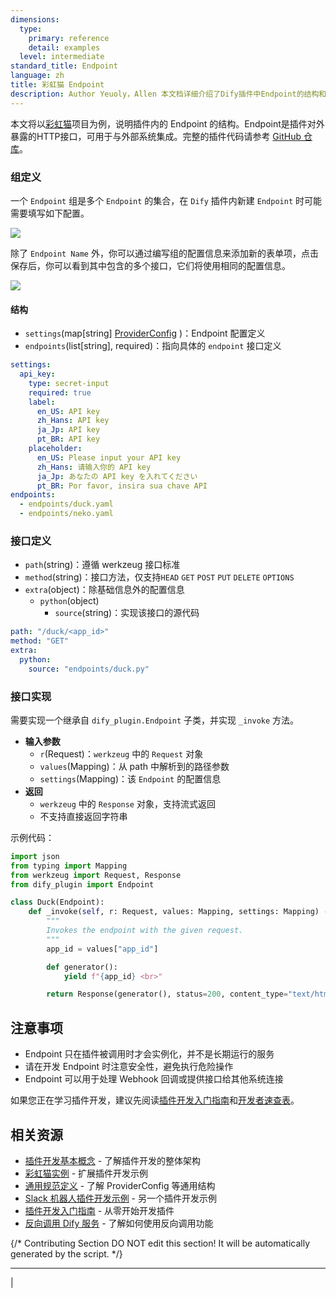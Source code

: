 ```yaml
---
dimensions:
  type:
    primary: reference
    detail: examples
  level: intermediate
standard_title: Endpoint
language: zh
title: 彩虹猫 Endpoint
description: Author Yeuoly，Allen 本文档详细介绍了Dify插件中Endpoint的结构和实现方式，以彩虹猫项目为例。内容包括如何定义Endpoint组、配置接口、实现_invoke方法以及处理请求和响应。文档详细解释了各种YAML配置字段的含义和使用方法。
---
```


本文将以[彩虹猫](/plugin-dev-zh/9231-extension-plugin)项目为例，说明插件内的 Endpoint 的结构。Endpoint是插件对外暴露的HTTP接口，可用于与外部系统集成。完整的插件代码请参考 [GitHub 仓库](https://github.com/langgenius/dify-plugin-sdks/tree/main/python/examples/neko)。

### 组定义

一个 `Endpoint` 组是多个 `Endpoint` 的集合，在 `Dify` 插件内新建 `Endpoint` 时可能需要填写如下配置。

![](https://assets-docs.dify.ai/2024/11/763dbf86e4319591415dc5a1b6948ccb.png)

除了 `Endpoint Name` 外，你可以通过编写组的配置信息来添加新的表单项，点击保存后，你可以看到其中包含的多个接口，它们将使用相同的配置信息。

![](https://assets-docs.dify.ai/2024/11/b778b7093b7df0dc80a476c65ddcbe58.png)

#### **结构**

* `settings`(map\[string] [ProviderConfig](/plugin-dev-zh/0411-general-specifications#providerconfig) )：Endpoint 配置定义
* `endpoints`(list\[string], required)：指向具体的 `endpoint` 接口定义

```yaml
settings:
  api_key:
    type: secret-input
    required: true
    label:
      en_US: API key
      zh_Hans: API key
      ja_Jp: API key
      pt_BR: API key
    placeholder:
      en_US: Please input your API key
      zh_Hans: 请输入你的 API key
      ja_Jp: あなたの API key を入れてください
      pt_BR: Por favor, insira sua chave API
endpoints:
  - endpoints/duck.yaml
  - endpoints/neko.yaml
```

### 接口定义

* `path`(string)：遵循 werkzeug 接口标准
* `method`(string)：接口方法，仅支持`HEAD` `GET` `POST` `PUT` `DELETE` `OPTIONS`
* `extra`(object)：除基础信息外的配置信息
  * `python`(object)
    * `source`(string)：实现该接口的源代码

```yaml
path: "/duck/<app_id>"
method: "GET"
extra:
  python:
    source: "endpoints/duck.py"
```

### 接口实现

需要实现一个继承自 `dify_plugin.Endpoint` 子类，并实现 `_invoke` 方法。

* **输入参数**
  * `r`(Request)：`werkzeug` 中的 `Request` 对象
  * `values`(Mapping)：从 path 中解析到的路径参数
  * `settings`(Mapping)：该 `Endpoint` 的配置信息
* **返回**
  * `werkzeug` 中的 `Response` 对象，支持流式返回
  * 不支持直接返回字符串

示例代码：

```python
import json
from typing import Mapping
from werkzeug import Request, Response
from dify_plugin import Endpoint

class Duck(Endpoint):
    def _invoke(self, r: Request, values: Mapping, settings: Mapping) -> Response:
        """
        Invokes the endpoint with the given request.
        """
        app_id = values["app_id"]

        def generator():
            yield f"{app_id} <br>"

        return Response(generator(), status=200, content_type="text/html")
```

## 注意事项

* Endpoint 只在插件被调用时才会实例化，并不是长期运行的服务
* 请在开发 Endpoint 时注意安全性，避免执行危险操作
* Endpoint 可以用于处理 Webhook 回调或提供接口给其他系统连接

如果您正在学习插件开发，建议先阅读[插件开发入门指南](/plugin-dev-zh/0211-getting-started-dify-tool)和[开发者速查表](/plugin-dev-zh/0131-cheatsheet)。

## 相关资源

- [插件开发基本概念](/plugin-dev-zh/0111-getting-started-dify-plugin) - 了解插件开发的整体架构
- [彩虹猫实例](/plugin-dev-zh/9231-extension-plugin) - 扩展插件开发示例
- [通用规范定义](/plugin-dev-zh/0411-general-specifications) - 了解 ProviderConfig 等通用结构
- [Slack 机器人插件开发示例](/plugin-dev-zh/0432-develop-a-slack-bot-plugin) - 另一个插件开发示例
- [插件开发入门指南](/plugin-dev-zh/0211-getting-started-dify-tool) - 从零开始开发插件
- [反向调用 Dify 服务](/plugin-dev-zh/9241-reverse-invocation) - 了解如何使用反向调用功能

{/*
Contributing Section
DO NOT edit this section!
It will be automatically generated by the script.
*/}

---

[  ](https://github.com/langgenius/dify-docs/edit/main/plugin-dev-zh/0432-endpoint.mdx) | [  ](https://github.com/langgenius/dify-docs/issues/new?template=docs.yml)

